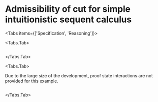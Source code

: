 
# Admissibility of cut for simple intuitionistic sequent calculus

<Tabs items={['Specification', 'Reasoning']}>

<Tabs.Tab>
```lf filename="cut.lf" readFile
```
</Tabs.Tab>

<Tabs.Tab>

Due to the large size of the development, proof state interactions are not
provided for this example.

```adelfa filename="cut.ath" readFile
```
</Tabs.Tab>
</Tabs>